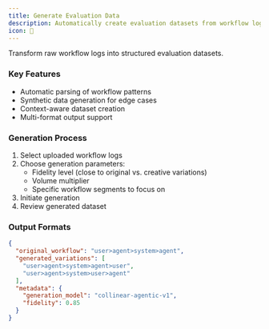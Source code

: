 ```yaml
---
title: Generate Evaluation Data
description: Automatically create evaluation datasets from workflow logs
icon: 🧪
---
```


Transform raw workflow logs into structured evaluation datasets.

### Key Features
- Automatic parsing of workflow patterns
- Synthetic data generation for edge cases
- Context-aware dataset creation
- Multi-format output support

### Generation Process
1. Select uploaded workflow logs
2. Choose generation parameters:
   - Fidelity level (close to original vs. creative variations)
   - Volume multiplier
   - Specific workflow segments to focus on
3. Initiate generation
4. Review generated dataset

### Output Formats
```json
{
  "original_workflow": "user>agent>system>agent",
  "generated_variations": [
    "user>agent>system>agent>user",
    "user>agent>system>user>agent"
  ],
  "metadata": {
    "generation_model": "collinear-agentic-v1",
    "fidelity": 0.85
  }
}